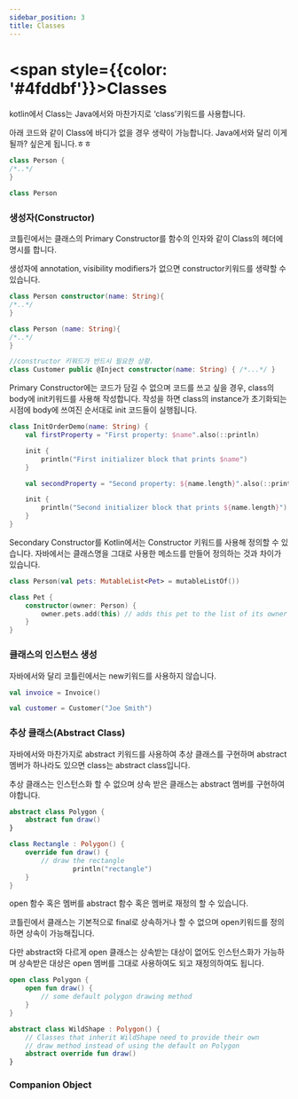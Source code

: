 ```yaml
---
sidebar_position: 3
title: Classes
---
```


# <span style={{color: '#4fddbf'}}>Classes</span>

kotlin에서 Class는 Java에서와 마찬가지로 ‘class’키워드를 사용합니다.

아래 코드와 같이 Class에 바디가 없을 경우 생략이 가능합니다. Java에서와 달리 이게 될까? 싶은게 됩니다.ㅎㅎ

```kotlin
class Person {
/*..*/
}

class Person
```

### 생성자(Constructor)

코틀린에서는 클래스의 Primary Constructor를 함수의 인자와 같이 Class의 헤더에 명시를 합니다.

생성자에 annotation, visibility modifiers가 없으면 constructor키워드를 생략할 수 있습니다.

```kotlin
class Person constructor(name: String){
/*..*/
}

class Person (name: String){
/*..*/
}

//constructor 키워드가 반드시 필요한 상황.
class Customer public @Inject constructor(name: String) { /*...*/ }
```

Primary Constructor에는 코드가 담길 수 없으며 코드를 쓰고 싶을 경우, class의 body에 init키워드를 사용해 작성합니다. 작성을 하면 class의 instance가 초기화되는 시점에 body에 쓰여진 순서대로 init 코드들이 실행됩니다.

```kotlin
class InitOrderDemo(name: String) {
    val firstProperty = "First property: $name".also(::println)

    init {
        println("First initializer block that prints $name")
    }

    val secondProperty = "Second property: ${name.length}".also(::println)

    init {
        println("Second initializer block that prints ${name.length}")
    }
}
```

Secondary Constructor를 Kotlin에서는 Constructor 키워드를 사용해 정의할 수 있습니다. 자바에서는 클래스명을 그대로 사용한 메소드를 만들어 정의하는 것과 차이가 있습니다.

```kotlin
class Person(val pets: MutableList<Pet> = mutableListOf())

class Pet {
    constructor(owner: Person) {
        owner.pets.add(this) // adds this pet to the list of its owner's pets
    }
}
```

### 클래스의 인스턴스 생성

자바에서와 달리 코틀린에서는 new키워드를 사용하지 않습니다.

```kotlin
val invoice = Invoice()

val customer = Customer("Joe Smith")
```

### 추상 클래스(Abstract Class)

자바에서와 마찬가지로 abstract 키워드를 사용하여 추상 클래스를 구현하며 abstract 멤버가 하나라도 있으면 class는 abstract class입니다.

추상 클래스는 인스턴스화 할 수 없으며 상속 받은 클래스는 abstract 멤버를 구현하여야합니다.

```kotlin
abstract class Polygon {
    abstract fun draw()
}

class Rectangle : Polygon() {
    override fun draw() {
        // draw the rectangle
				println("rectangle")
    }
}
```

open 함수 혹은 멤버를 abstract 함수 혹은 멤버로 재정의 할 수 있습니다.

코틀린에서 클래스는 기본적으로 final로 상속하거나 할 수 없으며 open키워드를 정의하면 상속이 가능해집니다.

다만 abstract와 다르게 open 클래스는 상속받는 대상이 없어도 인스턴스화가 가능하며 상속받은 대상은 open 멤버를 그대로 사용하여도 되고 재정의하여도 됩니다.

```kotlin
open class Polygon {
    open fun draw() {
        // some default polygon drawing method
    }
}

abstract class WildShape : Polygon() {
    // Classes that inherit WildShape need to provide their own
    // draw method instead of using the default on Polygon
    abstract override fun draw()
}
```

### Companion Object